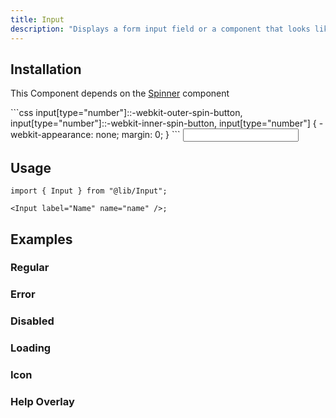 ```yaml
---
title: Input
description: "Displays a form input field or a component that looks like an input field."
---
```



<Story component="input" story="regular" />

## Installation

<Note>This Component depends on the [Spinner](/components/spinner) component</Note>

<Steps>
    <Step title={depsOnStepTitle}>
        <Card title="Spinner" href="/components/spinner"></Card>
    </Step>
    <Step title="Add the following code to your tailwind base layer section in your index.css">
        ```css
        input[type="number"]::-webkit-outer-spin-button,
        input[type="number"]::-webkit-inner-spin-button,
        input[type="number"] {
            -webkit-appearance: none;
            margin: 0;
        }
        ```
    </Step>
    <Step title={codeStepTitle}>
        <Input/>
    </Step>
    <Step title={updateStepTitle}></Step>
</Steps>

## Usage

```tsx
import { Input } from "@lib/Input";

<Input label="Name" name="name" />;
```

## Examples

### Regular

<Story component="input" story="regular" />

### Error

<Story component="input" story="error-filled-out" />

### Disabled

<Story component="input" story="disabled-filled-out" />

### Loading

<Story component="input" story="loading" />

### Icon

<Story component="input" story="icon" />

### Help Overlay

<Story component="input" story="help-overlay" />
